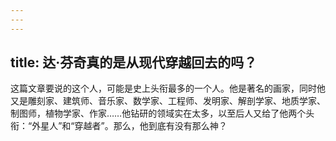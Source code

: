 ```yaml
---
---
---
```

title: 达·芬奇真的是从现代穿越回去的吗？
---




这篇文章要说的这个人，可能是史上头衔最多的一个人。他是著名的画家，同时他又是雕刻家、建筑师、音乐家、数学家、工程师、发明家、解剖学家、地质学家、制图师，植物学家、作家……他钻研的领域实在太多，以至后人又给了他两个头衔：“外星人”和“穿越者”。那么，他到底有没有那么神？